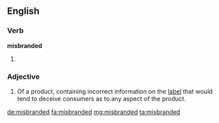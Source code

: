 ==English==

===Verb===
'''misbranded'''
# {{past of|misbrand}}

===Adjective===
{{en-adj}}
# {{US|legal}} Of a product, containing incorrect information on the [[label]] that would tend to deceive consumers as to any aspect of the product.

[[de:misbranded]]
[[fa:misbranded]]
[[mg:misbranded]]
[[ta:misbranded]]